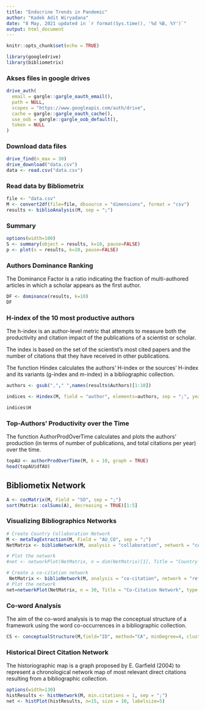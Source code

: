 ```yaml
---
title: "Endocrine Trends in Pandemic"
author: "Kadek Adit Wiryadana"
date: "8 May, 2021 updated in `r format(Sys.time(), '%d %B, %Y')`" 
output: html_document
---
```


```r
knitr::opts_chunk$set(echo = TRUE)
```

```r
library(googledrive)
library(bibliometrix)
```

### Akses files in google drives
```r
drive_auth(
  email = gargle::gargle_oauth_email(),
  path = NULL,
  scopes = "https://www.googleapis.com/auth/drive",
  cache = gargle::gargle_oauth_cache(),
  use_oob = gargle::gargle_oob_default(),
  token = NULL
)
```

### Download data files
```r
drive_find(n_max = 30) 
drive_download("data.csv")
data <- read.csv("data.csv")
```

### Read data by Bibliometrix
```r
file <- "data.csv"
M <- convert2df(file=file, dbsource = "dimensions", format = "csv")
results <- biblioAnalysis(M, sep = ";")
```

### Summary
```r
options(width=100)
S <- summary(object = results, k=10, pause=FALSE)
p <- plot(x = results, k=10, pause=FALSE)
```
### Authors Dominance Ranking
The Dominance Factor is a ratio indicating the fraction of multi-authored articles in which a scholar appears as the first author.

```r
DF <- dominance(results, k=10)
DF
```
### H-index of the 10 most productive authors
The h-index is an author-level metric that attempts to measure both the productivity and citation impact of the publications of a scientist or scholar.

The index is based on the set of the scientist’s most cited papers and the number of citations that they have received in other publications.

The function Hindex calculates the authors’ H-index or the sources’ H-index and its variants (g-index and m-index) in a bibliographic collection.
```r
authors <- gsub(","," ",names(results$Authors)[1:10])

indices <- Hindex(M, field = "author", elements=authors, sep = ";", years = 50)

indices$H
```

### Top-Authors’ Productivity over the Time
The function AuthorProdOverTime calculates and plots the authors’ production (in terms of number of publications, and total citations per year) over the time.
```r
topAU <- authorProdOverTime(M, k = 10, graph = TRUE)
head(topAU$dfAU)
```

## Bibliometix Network
```r
A <- cocMatrix(M, Field = "SO", sep = ";")
sort(Matrix::colSums(A), decreasing = TRUE)[1:5]
```
### Visualizing Bibliographics Networks
```r
# Create Country Collaboration Network
M <- metaTagExtraction(M, Field = "AU_CO", sep = ";")
NetMatrix <- biblioNetwork(M, analysis = "collaboration", network = "countries", sep = ";")

# Plot the network
#net <- networkPlot(NetMatrix, n = dim(NetMatrix)[1], Title = "Country Collaboration", type = #"circle", size=TRUE, remove.multiple=FALSE,labelsize=0.7,cluster="none")

# Create a co-citation network
 NetMatrix <- biblioNetwork(M, analysis = "co-citation", network = "references", sep = ";")
# Plot the network
net=networkPlot(NetMatrix, n = 30, Title = "Co-Citation Network", type = "fruchterman", size=T, remove.multiple=FALSE, labelsize=0.7,edgesize = 5)
```
### Co-word Analysis
The aim of the co-word analysis is to map the conceptual structure of a framework using the word co-occurrences in a bibliographic collection.

```r
CS <- conceptualStructure(M,field="ID", method="CA", minDegree=4, clust=5, stemming=FALSE, labelsize=10, documents=10)
```

### Historical Direct Citation Network
The historiographic map is a graph proposed by E. Garfield (2004) to represent a chronological network map of most relevant direct citations resulting from a bibliographic collection.
```r
options(width=130)
histResults <- histNetwork(M, min.citations = 1, sep = ";")
net <- histPlot(histResults, n=15, size = 10, labelsize=5)
```

